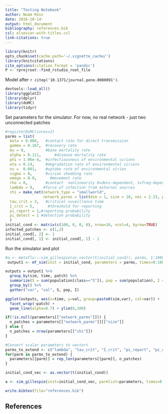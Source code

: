 ```yaml
---
title: "Testing Notebook"
author: Noam Ross
date: 2016-10-14-
output: html_document
bibliography: references.bib
csl: elsevier-with-titles.csl
link-citations: true
---
```


```r
library(knitr)
opts_chunk$set(cache.path='~/.vignette_cache/')
library(knitcitations)
cite_options(citation_format = 'pandoc')
P <- rprojroot::find_rstudio_root_file
```

Model after `r citep('10.1371/journal.pone.0080091')`.

```r
devtools::load_all()
library(ggplot2)
library(dplyr)
library(doMC)
library(tidyr)
```

Set parameters for the simulator.  For now, no real network - just two unconnected
patches

```r
#registerDoMC(cores=2)
parms = list(
  beta = 0.004,   #contact rate for direct transmission
  gamma = 0.167,  #recovery rate
  mu = 0,         #base mortality rate
  alpha = 0.111,      #disease mortality rate
  phi = 1.96e-4,  #infectiousness of environmental virions
  eta = 0.14,     #degradation rate of environmental virions
  nu =  0.001,    #uptake rate of environmental virion
  sigma = 0,      #virion shedding rate
  omega = 0.0,      #movement rate
  rho = 0,        #contact  nonlinearity 0=dens-dependent, 1=freq-dependent
  lambda = 0,    #force of infection from external sources
  chi = make_net(network_type = "smallworld",
                 network_parms = list(dim = 1, size = 10, nei = 2.33, p = 0.0596, multiple = FALSE, loops = FALSE)),  #patch connectivity matrix
  tau_crit = 3,   #critical suveillance time
  I_crit = 5,      #threshold for reporting
  pi_report = 1,#reporting probability
  pi_detect = 1 #detection probability
  )
initial_cond <- matrix(c(100, 0, 0, 0), nrow=10, ncol=4, byrow=TRUE)
infected_patches <- c(1,2)
initial_cond[, 2] <- 1
initial_cond[, 1] <- initial_cond[, 1] - 1
```

Run the simulator and plot

```r

#a <- metaflu:::sim_gillespie(as.vector(t(initial_cond)), parms, 1:1000, TRUE)
 output1 <- mf_sim(init = initial_cond, parameters = parms, times=0:100, n_sims = 25)

outputs = output1 %>% 
  group_by(sim, time, patch) %>% 
  summarize(S = sum(population[class=="S"]), pop = sum(population), I = sum(population[class=="I"])) %>% 
  group_by() %>% 
  gather("var", "val", S, pop, I)

ggplot(outputs, aes(x=time, y=val, group=paste0(sim,var), col=var)) +
  facet_wrap(~patch) +
  geom_line(alpha=0.7) + ylim(0,100)
```

```r
if(!is.null(parameters[["network_parms"]])) {
  n_patches = parameters[["network_parms"]][["size"]]
} else {
  n_patches = nrow(parameters[["chi"]])
}

#Convert scalar parameters to vectors
parms_to_extend <- c("lambda", "tau_crit", "I_crit", "pi_report", "pi_detect")
for(parm in parms_to_extend) {
  parameters[[parm]] = rep_len(parameters[[parm]], n_patches)
}

initial_cond_vec <- as.vector(t(initial_cond))

a <- sim_gillespie(init=initial_cond_vec, parmlist=parameters, times=0:100, progress=FALSE)
```


```r
write.bibtex(file="references.bib")
```

## References

<div id="refs"></div>
